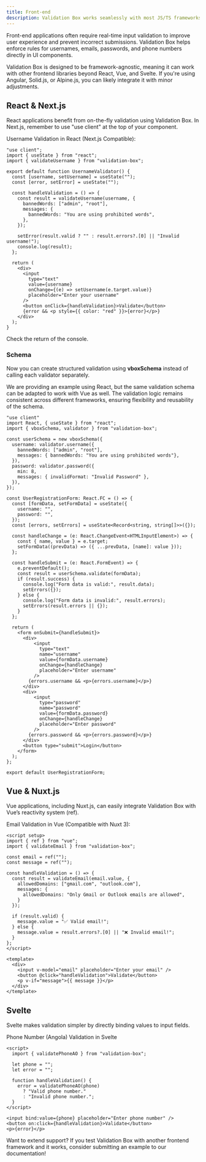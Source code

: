 ```yaml
---
title: Front-end
description: Validation Box works seamlessly with most JS/TS frameworks.
---
```


Front-end applications often require real-time input validation to improve user experience and prevent incorrect submissions. Validation Box helps enforce rules for usernames, emails, passwords, and phone numbers directly in UI components.

<Callout>Validation Box is designed to be framework-agnostic, meaning it can work with other frontend libraries beyond React, Vue, and Svelte. If you're using Angular, Solid.js, or Alpine.js, you can likely integrate it with minor adjustments.</Callout>

## React & Next.js

React applications benefit from on-the-fly validation using Validation Box. In Next.js, remember to use "use client" at the top of your component.

Username Validation in React (Next.js Compatible):

```mdx
"use client";
import { useState } from "react";
import { validateUsername } from "validation-box";

export default function UsernameValidator() {
  const [username, setUsername] = useState("");
  const [error, setError] = useState("");

  const handleValidation = () => {
    const result = validateUsername(username, {
      bannedWords: ["admin", "root"],
      messages: {
        bannedWords: "You are using prohibited words",
      },
    });

    setError(result.valid ? "" : result.errors?.[0] || "Invalid username!");
    console.log(result);
  };

  return (
    <div>
      <input
        type="text"
        value={username}
        onChange={(e) => setUsername(e.target.value)}
        placeholder="Enter your username"
      />
      <button onClick={handleValidation}>Validate</button>
      {error && <p style={{ color: "red" }}>{error}</p>}
    </div>
  );
}  
```
Check the return of the console.

### Schema

Now you can create structured validation using **vboxSchema** instead of calling each validator separately.

<Callout>We are providing an example using React, but the same validation schema can be adapted to work with Vue as well. The validation logic remains consistent across different frameworks, ensuring flexibility and reusability of the schema.</Callout>

```tsx
"use client"
import React, { useState } from "react";
import { vboxSchema, validator } from "validation-box";

const userSchema = new vboxSchema({
  username: validator.username({
    bannedWords: ["admin", "root"],
    messages: { bannedWords: "You are using prohibited words"},
  }),
  password: validator.password({
    min: 8,
    messages: { invalidFormat: "Invalid Password" },
  }),
});

const UserRegistrationForm: React.FC = () => {
  const [formData, setFormData] = useState({
    username: "",
    password: "",
  });
  const [errors, setErrors] = useState<Record<string, string[]>>({});

  const handleChange = (e: React.ChangeEvent<HTMLInputElement>) => {
    const { name, value } = e.target;
    setFormData((prevData) => ({ ...prevData, [name]: value }));
  };

  const handleSubmit = (e: React.FormEvent) => {
    e.preventDefault();
    const result = userSchema.validate(formData);
    if (result.success) {
      console.log("Form data is valid:", result.data);
      setErrors({});
    } else {
      console.log("Form data is invalid:", result.errors);
      setErrors(result.errors || {});
    }
  };

  return (
    <form onSubmit={handleSubmit}>
      <div>
          <input
            type="text"
            name="username"
            value={formData.username}
            onChange={handleChange}
            placeholder="Enter username"
          />
        {errors.username && <p>{errors.username}</p>}
      </div>
      <div>
          <input
            type="password"
            name="password"
            value={formData.password}
            onChange={handleChange}
            placeholder="Enter password"
          />
        {errors.password && <p>{errors.password}</p>}
      </div>
      <button type="submit">Login</button>
    </form>
  );
};

export default UserRegistrationForm;
```


## Vue & Nuxt.js

Vue applications, including Nuxt.js, can easily integrate Validation Box with Vue’s reactivity system (ref).

Email Validation in Vue (Compatible with Nuxt 3):

```vue
<script setup>
import { ref } from "vue";
import { validateEmail } from "validation-box";

const email = ref("");
const message = ref("");

const handleValidation = () => {
  const result = validateEmail(email.value, {
    allowedDomains: ["gmail.com", "outlook.com"],
    messages: {
      allowedDomains: "Only Gmail or Outlook emails are allowed",
    }
  });

  if (result.valid) {
    message.value = "✅ Valid email!";
  } else {
    message.value = result.errors?.[0] || "❌ Invalid email!";
  }
};
</script>

<template>
  <div>
    <input v-model="email" placeholder="Enter your email" />
    <button @click="handleValidation">Validate</button>
    <p v-if="message">{{ message }}</p>
  </div>
</template>
```

## Svelte

Svelte makes validation simpler by directly binding values to input fields.

Phone Number (Angola) Validation in Svelte

```mdx
<script>
  import { validatePhoneAO } from "validation-box";

  let phone = "";
  let error = "";

  function handleValidation() {
    error = validatePhoneAO(phone)
      ? "Valid phone number."
      : "Invalid phone number.";
  }
</script>

<input bind:value={phone} placeholder="Enter phone number" />
<button on:click={handleValidation}>Validate</button>
<p>{error}</p>
```

Want to extend support? If you test Validation Box with another frontend framework and it works, consider submitting an example to our documentation! 